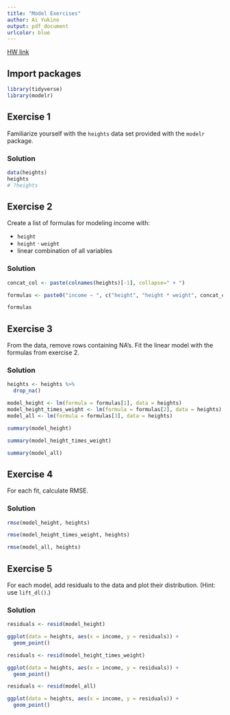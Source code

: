 ---
title: "Model Exercises"
author: Ai Yukino
output: pdf_document
urlcolor: blue
---

[HW link](https://titus.techtalentsouth.com/mod/assign/view.php?id=56556)

## Import packages

```{r}
library(tidyverse)
library(modelr)
```

\newpage

## Exercise 1

Familiarize yourself with the `heights` data set provided with the `modelr` package.

### Solution

```{r}
data(heights)
heights
# ?heights
```

\newpage

## Exercise 2

Create a list of formulas for modeling income with:

- `height`
- `height` $\cdot$ `weight`
- linear combination of all variables

### Solution

```{r}
concat_col <- paste(colnames(heights)[-1], collapse=" + ")

formulas <- paste0("income ~ ", c("height", "height * weight", concat_col))

formulas
```

\newpage

## Exercise 3

From the data, remove rows containing NA’s. Fit the linear model with the formulas from exercise 2.

### Solution

```{r}
heights <- heights %>%
  drop_na()
```

```{r}
model_height <- lm(formula = formulas[1], data = heights)
model_height_times_weight <- lm(formula = formulas[2], data = heights)
model_all <- lm(formula = formulas[3], data = heights)
```


```{r}
summary(model_height)
```

```{r}
summary(model_height_times_weight)
```

```{r}
summary(model_all)
```

\newpage

## Exercise 4

For each fit, calculate RMSE.

### Solution

```{r}
rmse(model_height, heights)
```

```{r}
rmse(model_height_times_weight, heights)
```

```{r}
rmse(model_all, heights)
```

\newpage

## Exercise 5

For each model, add residuals to the data and plot their distribution. (Hint: use `lift_dl()`.)

### Solution

```{r}
residuals <- resid(model_height)

ggplot(data = heights, aes(x = income, y = residuals)) + 
  geom_point()
```

\newpage

```{r}
residuals <- resid(model_height_times_weight)

ggplot(data = heights, aes(x = income, y = residuals)) + 
  geom_point()
```

\newpage

```{r}
residuals <- resid(model_all)

ggplot(data = heights, aes(x = income, y = residuals)) + 
  geom_point()
```